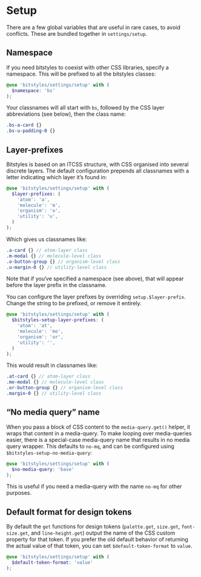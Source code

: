 
<Meta title="Design Tokens/Setup" />

# Setup

There are a few global variables that are useful in rare cases, to avoid conflicts. These are bundled together in `settings/setup`.

## Namespace

If you need bitstyles to coexist with other CSS libraries, specify a namespace. This will be prefixed to all the bitstyles classes:

```scss
@use 'bitstyles/settings/setup' with (
  $namespace: 'bs'
);
```

Your classnames will all start with `bs`, followed by the CSS layer abbreviations (see below), then the class name:

<!-- prettier-ignore-start -->
```scss
.bs-a-card {}
.bs-u-padding-0 {}
```
<!-- prettier-ignore-end -->

## Layer-prefixes

Bitstyles is based on an ITCSS structure, with CSS organised into several discrete layers. The default configuration prepends all classnames with a letter indicating which layer it’s found in:

```scss
@use 'bitstyles/settings/setup' with (
  $layer-prefixes: (
    'atom': 'a',
    'molecule': 'm',
    'organism': 'o',
    'utility': 'u',
  )
);
```

Which gives us classnames like:

<!-- prettier-ignore-start -->
```scss
.a-card {} // atom-layer class
.m-modal {} // molecule-level class
.o-button-group {} // organism-level class
.u-margin-0 {} // utility-level class
```
<!-- prettier-ignore-end -->

Note that if you‘ve specified a namespace (see above), that will appear before the layer prefix in the classname.

You can configure the layer prefixes by overriding `setup.$layer-prefix`. Change the string to be prefixed, or remove it entirely.

```scss
@use 'bitstyles/settings/setup' with (
  $bitstyles-setup-layer-prefixes: (
    'atom': 'at',
    'molecule': 'mo',
    'organism': 'or',
    'utility': '',
  )
);
```

This would result in classnames like:

<!-- prettier-ignore-start -->
```scss
.at-card {} // atom-layer class
.mo-modal {} // molecule-level class
.or-button-group {} // organism-level class
.margin-0 {} // utility-level class
```
<!-- prettier-ignore-end -->

## “No media query” name

When you pass a block of CSS content to the `media-query.get()` helper, it wraps that content in a media-query. To make looping over media-queries easier, there is a special-case media-query name that results in no media query wrapper. This defaults to `no-mq`, and can be configured using `$bitstyles-setup-no-media-query`:

```scss
@use 'bitstyles/settings/setup' with (
  $no-media-query: 'base'
);
```

This is useful if you need a media-query with the name `no-mq` for other purposes.

## Default format for design tokens

By default the `get` functions for design tokens (`palette.get`, `size.get`, `font-size.get`, and `line-height.get`) output the name of the CSS custom property for that token. If you prefer the old default behavior of returning the actual value of that token, you can set `$default-token-format` to `value`.

```scss
@use 'bitstyles/settings/setup' with (
  $default-token-format: 'value'
);
```

